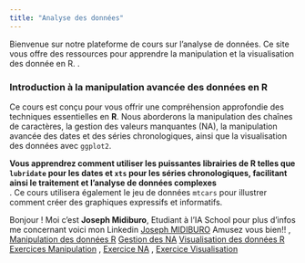 ```yaml
---
title: "Analyse des données"
---
```

<p id=textIntro>Bienvenue sur notre plateforme de cours sur l'analyse de données. Ce site vous offre des ressources pour apprendre la manipulation et la visualisation des donnée en R.
.</p>

### Introduction à la manipulation avancée des données en R

<p id=textIntro>Ce cours est conçu pour vous offrir une compréhension approfondie des techniques essentielles en <strong>R</strong>. Nous aborderons la manipulation des chaînes de caractères, la gestion des valeurs manquantes (NA), la manipulation avancée des dates et des séries chronologiques, ainsi que la visualisation des données avec `ggplot2`.

<strong>Vous apprendrez comment utiliser les puissantes librairies de R telles que `lubridate` pour les dates et `xts` pour les séries chronologiques, facilitant ainsi le traitement et l’analyse de données complexes</strong><br>. Ce cours utilisera également le jeu de données `mtcars` pour illustrer comment créer des graphiques expressifs et informatifs.</p>

<p id=textIntro>Bonjour ! Moi c'est <strong>Joseph Midiburo</strong>, Etudiant à l'IA School pour plus d'infos me concernant voici mon Linkedin <a href="https://www.linkedin.com/in/joseph-midiburo-a58022222/">Joseph MIDIBURO</a>  Amusez vous bien!!</a> ,   <a href=manipulationR.qmd>Manipulation des données R</a>  <a href=Gestion_de_NA.qmd>Gestion des NA</a>  <a href=visualisation.qmd>Visualisation des données R</a>  <a href=exerciceR.qmd>Exercices Manipulation</a> , <a href=exercice_NA.qmd>Exercice NA</a> , <a href=exercice_Viz.qmd>Exercice Visualisation</a></p>